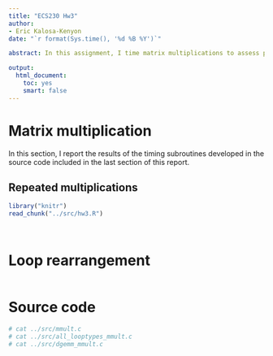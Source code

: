 ```yaml
---
title: "ECS230 Hw3"
author:
- Eric Kalosa-Kenyon
date: "`r format(Sys.time(), '%d %B %Y')`"

abstract: In this assignment, I time matrix multiplications to assess processor performance in basic linear algebra operations.

output:
  html_document:
    toc: yes
    smart: false
---
```


# Matrix multiplication
In this section, I report the results of the timing subroutines developed in the
source code included in the last section of this report.

## Repeated multiplications
```r
library("knitr")
read_chunk("../src/hw3.R")
```

```r
```

```r
```

# Loop rearrangement
```r
```

# Source code
```r
# cat ../src/mmult.c
# cat ../src/all_looptypes_mmult.c
# cat ../src/dgemm_mmult.c
```
